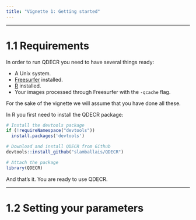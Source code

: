 ```yaml
---
title: "Vignette 1: Getting started"
---
```


---

# 1.1 Requirements

In order to run QDECR you need to have several things ready:

* A Unix system.
* [Freesurfer](https://surfer.nmr.mgh.harvard.edu/) installed.
* [R](https://www.r-project.org) installed.
* Your images processed through Freesurfer with the `-qcache` flag.

For the sake of the vignette we will assume that you have done all these.

In R you first need to install the QDECR package:
```r
# Install the devtools package
if (!requireNamespace("devtools"))
  install.packages('devtools')

# Download and install QDECR from Github
devtools::install_github("slamballais/QDECR")

# Attach the package
library(QDECR)

```

And that's it. You are ready to use QDECR. 

---

# 1.2 Setting your parameters

